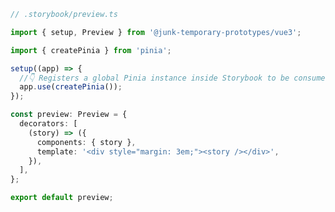 ```ts
// .storybook/preview.ts

import { setup, Preview } from '@junk-temporary-prototypes/vue3';

import { createPinia } from 'pinia';

setup((app) => {
  //👇 Registers a global Pinia instance inside Storybook to be consumed by existing stories
  app.use(createPinia());
});

const preview: Preview = {
  decorators: [
    (story) => ({
      components: { story },
      template: '<div style="margin: 3em;"><story /></div>',
    }),
  ],
};

export default preview;
```
